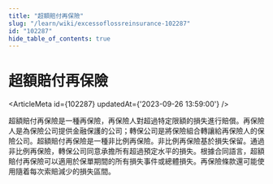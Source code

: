 ```yaml
---
title: "超額賠付再保險"
slug: "/learn/wiki/excessoflossreinsurance-102287"
id: "102287"
hide_table_of_contents: true
---
```



# 超額賠付再保險

<ArticleMeta id={102287} updatedAt={'2023-09-26 13:59:00'} />
<div className='border-solid border-b border-t-0 my-4 border-[var(--ifm-color-gray-300)]' />

超額賠付再保險是一種再保險，再保險人對超過特定限額的損失進行賠償。再保險人是為保險公司提供金融保護的公司；轉保公司是將保險組合轉讓給再保險人的保險公司。超額賠付再保險是一種非比例再保險。非比例再保險基於損失保留。通過非比例再保險，轉保公司同意承擔所有超過預定水平的損失。根據合同語言，超額賠付再保險可以適用於保單期間的所有損失事件或總體損失。再保險條款還可能使用隨着每次索賠減少的損失區間。
